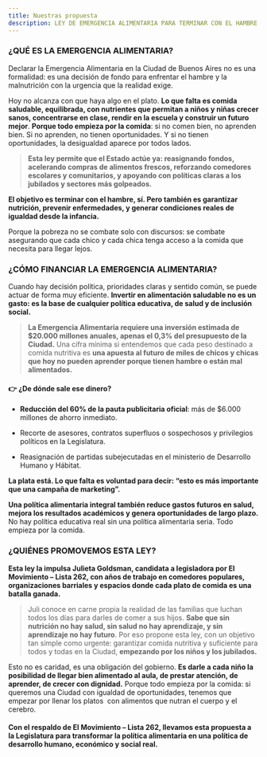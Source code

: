 ```yaml
---
title: Nuestras propuesta
description: LEY DE EMERGENCIA ALIMENTARIA PARA TERMINAR CON EL HAMBRE Y LA MALNUTRICIÓN EN LA CIUDAD EN 12 MESES
---
```


### **¿QUÉ ES LA EMERGENCIA ALIMENTARIA?**

Declarar la Emergencia Alimentaria en la Ciudad de Buenos Aires no es una formalidad: es una decisión de fondo para enfrentar el hambre y la malnutrición con la urgencia que la realidad exige.

Hoy no alcanza con que haya algo en el plato. **Lo que falta es comida saludable, equilibrada, con nutrientes que permitan a niños y niñas crecer sanos, concentrarse en clase, rendir en la escuela y construir un futuro mejor**. **Porque todo empieza por la comida**: si no comen bien, no aprenden bien. Si no aprenden, no tienen oportunidades. Y si no tienen oportunidades, la desigualdad aparece por todos lados.

> **Esta ley permite que el Estado actúe ya: reasignando fondos, acelerando compras de alimentos frescos, reforzando comedores escolares y comunitarios, y apoyando con políticas claras a los jubilados y sectores más golpeados.**

**El objetivo es terminar con el hambre, sí. Pero también es garantizar nutrición, prevenir enfermedades, y generar condiciones reales de igualdad desde la infancia.**

Porque la pobreza no se combate solo con discursos: se combate asegurando que cada chico y cada chica tenga acceso a la comida que necesita para llegar lejos.

### **¿CÓMO FINANCIAR LA EMERGENCIA ALIMENTARIA?**

Cuando hay decisión política, prioridades claras y sentido común, se puede actuar de forma muy eficiente. **Invertir en alimentación saludable no es un gasto: es la base de cualquier política educativa, de salud y de inclusión social.**

> **La Emergencia Alimentaria requiere una inversión estimada de $20.000 millones anuales, apenas el 0,3% del presupuesto de la Ciudad.** Una cifra mínima si entendemos que cada peso destinado a comida nutritiva es **una apuesta al futuro de miles de chicos y chicas que hoy no pueden aprender porque tienen hambre o están mal alimentados.**

#### 👉 **¿De dónde sale ese dinero?**

- **Reducción del 60% de la pauta publicitaria oficial**: más de $6.000 millones de ahorro inmediato.

- Recorte de asesores, contratos superfluos o sospechosos y privilegios políticos en la Legislatura.

- Reasignación de partidas subejecutadas en el ministerio de Desarrollo Humano y Hábitat.

**La plata está. Lo que falta es voluntad para decir: “esto es más importante que una campaña de marketing”.**

**Una política alimentaria integral también reduce gastos futuros en salud, mejora los resultados académicos y genera oportunidades de largo plazo.** No hay política educativa real sin una política alimentaria seria. Todo empieza por la comida.

### **¿QUIÉNES PROMOVEMOS ESTA LEY?**

**Esta ley la impulsa Julieta Goldsman, candidata a legisladora por El Movimiento – Lista 262, con años de trabajo en comedores populares, organizaciones barriales y espacios donde cada plato de comida es una batalla ganada.**


> Juli conoce en carne propia la realidad de las familias que luchan todos los días para darles de comer a sus hijos. **Sabe que sin nutrición no hay salud, sin salud no hay aprendizaje, y sin aprendizaje no hay futuro**. Por eso propone esta ley, con un objetivo tan simple como urgente: garantizar comida nutritiva y suficiente para todos y todas en la Ciudad, **empezando por los niños y los jubilados.**


Esto no es caridad, es una obligación del gobierno. **Es darle a cada niño la posibilidad de llegar bien alimentado al aula, de prestar atención, de aprender, de crecer con dignidad.** Porque todo empieza por la comida: si queremos una Ciudad con igualdad de oportunidades, tenemos que empezar por llenar los platos  con alimentos que nutran el cuerpo y el cerebro.

#### <Admonition variant="tip" showIconOnly>  **Con el respaldo de El Movimiento – Lista 262, llevamos esta propuesta a la Legislatura para transformar la política alimentaria en una política de desarrollo humano, económico y social real.** </Admonition>